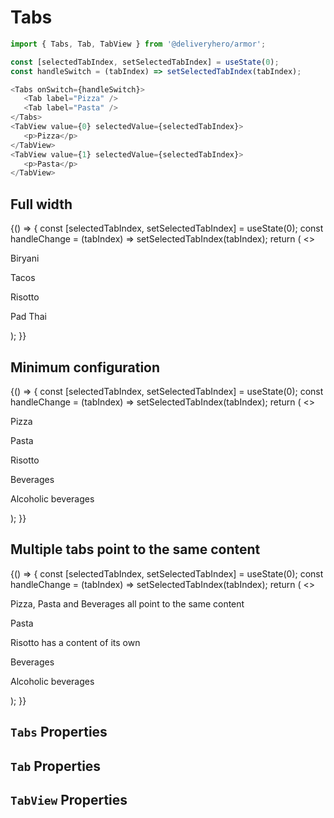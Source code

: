 

<Meta title="Components/Tabs" component={Tabs} />

# Tabs

```js
import { Tabs, Tab, TabView } from '@deliveryhero/armor';

const [selectedTabIndex, setSelectedTabIndex] = useState(0);
const handleSwitch = (tabIndex) => setSelectedTabIndex(tabIndex);

<Tabs onSwitch={handleSwitch}>
   <Tab label="Pizza" />
   <Tab label="Pasta" />
</Tabs>
<TabView value={0} selectedValue={selectedTabIndex}>
   <p>Pizza</p>
</TabView>
<TabView value={1} selectedValue={selectedTabIndex}>
   <p>Pasta</p>
</TabView>
```

## Full width

<Preview>
    <Story name="FullWidth" height="240px">
        {() => {
 const [selectedTabIndex, setSelectedTabIndex] = useState(0);
 const handleChange = (tabIndex) => setSelectedTabIndex(tabIndex);
 return (
     <>
         <GroupHelper gap={2}>
             <Box
                 padding={3}
                 style={{
                     height: '180px',
                     backgroundColor: '#F4F4F8',
                 }}
             >
                 <Tabs fullWidth onSwitch={handleChange}>
                  <Tab label="Biryani"/>
                  <Tab label="Tacos"/>
                  <Tab label="Risotto"/>
                  <Tab label="Pad Thai"/>
                </Tabs>
                <TabView value={0} selectedValue={selectedTabIndex}>
                  <p>Biryani</p>
                </TabView>
                <TabView value={1} selectedValue={selectedTabIndex}>
                  <p>Tacos</p>
                </TabView>
                <TabView value={2} selectedValue={selectedTabIndex}>
                  <p>Risotto</p>
                </TabView>
                <TabView value={3} selectedValue={selectedTabIndex}>
                  <p>Pad Thai</p>
                </TabView>
             </Box>
         </GroupHelper>
     </>
 );
}}
    </Story>
</Preview>

## Minimum configuration

<Preview>
    <Story name="MinimumConfiguration" height="240px">
        {() => {
 const [selectedTabIndex, setSelectedTabIndex] = useState(0);
 const handleChange = (tabIndex) => setSelectedTabIndex(tabIndex);
 return (
     <>
         <Box
             padding={3}
             style={{
                 backgroundColor: '#F4F4F8',
                 height: '180px',
                 width: '600px',
             }}
         >
             <Tabs onSwitch={handleChange}>
                 <Tab label="Pizza"/>
                 <Tab label="Pasta"/>
                 <Tab label="Risotto"/>
                 <Tab label="Beverages"/>
                 <Tab label="Alcoholic beverages" disabled/>
             </Tabs>
             <TabView value={0} selectedValue={selectedTabIndex}>
                 <p>Pizza</p>
             </TabView>
             <TabView value={1} selectedValue={selectedTabIndex}>
                 <p>Pasta</p>
             </TabView>
             <TabView value={2} selectedValue={selectedTabIndex}>
                 <p>Risotto</p>
             </TabView>
             <TabView value={3} selectedValue={selectedTabIndex}>
                 <p>Beverages</p>
             </TabView>
             <TabView value={4} selectedValue={selectedTabIndex}>
                 <p>Alcoholic beverages</p>
             </TabView>
         </Box>
     </>
 );
}}
    </Story>
</Preview>

## Multiple tabs point to the same content

<Preview>
    <Story name="MultipleTabsToSingleContent" height="240px">
        {() => {
 const [selectedTabIndex, setSelectedTabIndex] = useState(0);
 const handleChange = (tabIndex) => setSelectedTabIndex(tabIndex);
 return (
     <>
         <GroupHelper gap={2}>
             <Box
                 padding={3}
                 style={{
                     backgroundColor: '#F4F4F8',
                     height: '180px',
                 }}
             >
                 <Tabs fullWidth onSwitch={handleChange}>
                     <Tab label="Pizza" value={0} />
                     <Tab label="Pasta" value={0} />
                     <Tab label="Risotto" />
                     <Tab label="Beverages" value={0} />
                     <Tab label="Alcoholic beverages" disabled />
                 </Tabs>
                 <TabView value={0} selectedValue={selectedTabIndex}>
                     <p>
                         Pizza, Pasta and Beverages all point to the same
                         content
                     </p>
                 </TabView>
                 <TabView value={1} selectedValue={selectedTabIndex}>
                     <p>Pasta</p>
                 </TabView>
                 <TabView value={2} selectedValue={selectedTabIndex}>
                     <p>Risotto has a content of its own</p>
                 </TabView>
                 <TabView value={3} selectedValue={selectedTabIndex}>
                     <p>Beverages</p>
                 </TabView>
                 <TabView value={4} selectedValue={selectedTabIndex}>
                     <p>Alcoholic beverages</p>
                 </TabView>
             </Box>
         </GroupHelper>
     </>
 );
}}
    </Story>
</Preview>

## `Tabs` Properties

<Props of={Tabs} />

## `Tab` Properties

<Props of={Tab} />

## `TabView` Properties

<Props of={TabView} />
